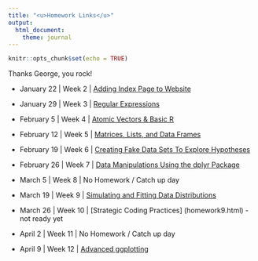 ```yaml
---
title: "<u>Homework Links</u>"
output: 
  html_document:
    theme: journal
---
```


```r
knitr::opts_chunk$set(echo = TRUE)
```

Thanks George, you rock!

- January 22 | Week 2 | [Adding Index Page to Website](index.html)

- January 29 | Week 3 | [Regular Expressions](homework3.html)

- February 5 | Week 4 | [Atomic Vectors & Basic R](homework4.html)

- February 12 | Week 5 | [Matrices, Lists, and Data Frames](homework5.html)

- February 19 | Week 6 | [Creating Fake Data Sets To Explore Hypotheses](homework6.html)

- February 26 | Week 7 | [Data Manipulations Using the dplyr Package](homework7.html)

- March 5 | Week 8 | No Homework / Catch up day

- March 19 | Week 9 | [Simulating and Fitting Data Distributions](homework8.html)

- March 26 | Week 10 | [Strategic Coding Practices] (homework9.html) - not ready yet

- April 2 | Week 11 | No Homework / Catch up day

- April 9 | Week 12 | [Advanced ggplotting](homework10.html)


